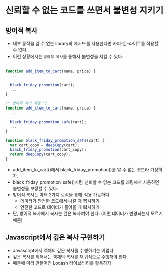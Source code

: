 # 신뢰할 수 없는 코드를 쓰면서 불변성 지키기

## 방어적 복사
- 내부 동작을 알 수 없는 library의 메서드를 사용한다면 카피-온-라이트를 적용할 수 없다.
- 이런 상황에서는 `방어적 복사`를 통해서 불변성을 지킬 수 있다.
<br></br>

```javascript
function add_item_to_cart(name, price) {
  ...

  black_friday_promotion(cart);
  ...
}

/* 방어적 복사 적용 */
function add_item_to_cart(name, price) {
  ...

  black_friday_promotion_safe(cart);
  ...
}

function black_friday_promotion_safe(cart) {
  var cart_copy = deepCopy(cart);
  black_friday_promotion(cart_copy);
  return deepCopy(cart_copy);
}
```
- add_item_to_cart()에서 black_friday_promotion()를 알 수 없는 코드라 가정하자.
- black_friday_promotion_safe()처럼 신뢰할 수 없는 코드를 래핑해서 사용하면 불변성을 보장할 수 있다.
- 방어적 복사는 아래 2가지 로직을 통해 적용 가능하다.
    - 데이터가 안전한 코드에서 나갈 때 복사하기
    - 안전한 코드로 데이터가 들어올 때 복사하기
- 단, 방어적 복사에서 복사는 깊은 복사여야 한다. (어떤 데이터가 변경되는지 모르기 때문)

## Javascript에서 깊은 복사 구현하기
- Javascript에서 객체의 깊은 복사를 수행하기는 어렵다,
- 깊은 복사를 위해서는 객체의 복사를 재귀적으로 수행해야 한다.
- 때문에 미리 만들어진 Lodash 라이브러리를 활용하자